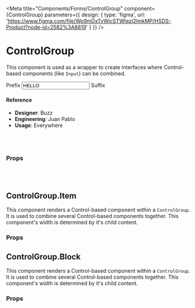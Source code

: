 
<Meta
  title="Components/Forms/ControlGroup"
  component={ControlGroup}
  parameters={{
      design: {
        type: 'figma',
        url: 'https://www.figma.com/file/Wp9mDxTvWicSTWtezj2ImkMP/HSDS-Product?node-id=2582%3A8819'
      }
    }}
/>

# ControlGroup

This component is used as a wrapper to create interfaces where Control-based components (like `Input`) can be combined.

<Preview>
  <Story name="default">
    <ControlGroup>
      <ControlGroup.Item>
        <Input.AddOn>Prefix</Input.AddOn>
      </ControlGroup.Item>
      <ControlGroup.Block>
        <Input value="HELLO" />
      </ControlGroup.Block>
      <ControlGroup.Item>
        <Input.AddOn>Suffix</Input.AddOn>
      </ControlGroup.Item>
    </ControlGroup>
  </Story>
</Preview>

#### Reference

- **Designer**: Buzz
- **Engineering**: Juan Pablo
- **Usage**: Everywhere

<br />
<br />

### Props

<Props of={ControlGroup} />

<br />
<br />

## ControlGroup.Item

This component renders a Control-based component within a `ControlGroup`. It is used to combine several Control-based components together.
This component's width is determined by it's child content.

### Props

<Props of={ControlGroup.Item} />

## ControlGroup.Block

This component renders a Control-based component within a `ControlGroup`. It is used to combine several Control-based components together.
This component's width is determined by it's child content.

### Props

<Props of={ControlGroup.Block} />